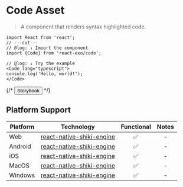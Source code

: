 
# Code Asset

> A component that renders syntax highlighted code.

```tsx twoslash
import React from 'react';
// ---cut---
// @log: ↓ Import the component
import {Code} from 'react-exo/code';

// @log: ↓ Try the example
<Code lang="typescript">
console.log('Hello, world!');
</Code>

```

{/* <Button href="https://exo.fig.run/?path=/docs/primitives-assets-code">Storybook</Button> */}

## Platform Support

| Platform | Technology | Functional | Notes |
| -------- | ---------- | :--------: | :---: |
| Web | [react-native-shiki-engine](https://github.com/skiniks/react-native-shiki-engine) | ✅ | - |
| Android | [react-native-shiki-engine](https://github.com/skiniks/react-native-shiki-engine) | ✅ | - |
| iOS | [react-native-shiki-engine](https://github.com/skiniks/react-native-shiki-engine) | ✅ | - |
| MacOS | [react-native-shiki-engine](https://github.com/skiniks/react-native-shiki-engine) | ✅ | - |
| Windows | [react-native-shiki-engine](https://github.com/skiniks/react-native-shiki-engine) | ✅ | - |
